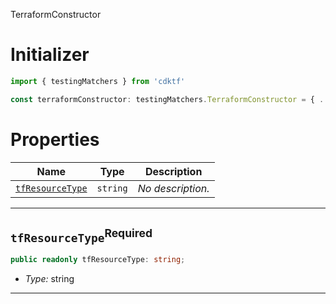  TerraformConstructor <a name="TerraformConstructor" id="cdktf.testingMatchers.TerraformConstructor"></a>

# Initializer <a name="Initializer" id="cdktf.testingMatchers.TerraformConstructor.Initializer"></a>

```typescript
import { testingMatchers } from 'cdktf'

const terraformConstructor: testingMatchers.TerraformConstructor = { ... }
```

# Properties <a name="Properties" id="Properties"></a>

| **Name** | **Type** | **Description** |
| --- | --- | --- |
| <code><a href="#cdktf.testingMatchers.TerraformConstructor.property.tfResourceType">tfResourceType</a></code> | <code>string</code> | *No description.* |

---

## `tfResourceType`<sup>Required</sup> <a name="tfResourceType" id="cdktf.testingMatchers.TerraformConstructor.property.tfResourceType"></a>

```typescript
public readonly tfResourceType: string;
```

- *Type:* string

---
